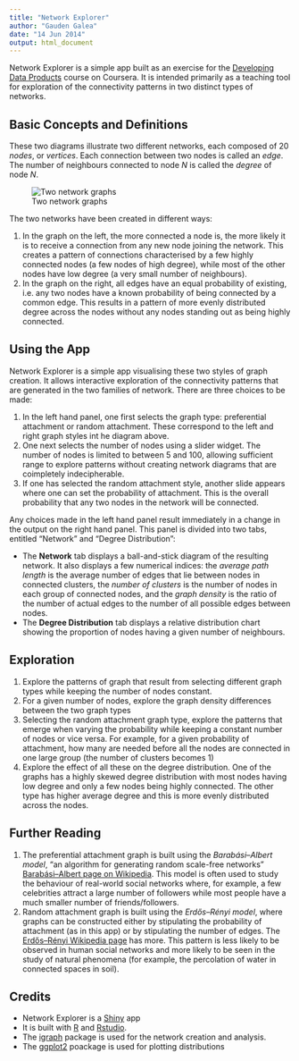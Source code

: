 ```yaml
---
title: "Network Explorer"
author: "Gauden Galea"
date: "14 Jun 2014"
output: html_document
---
```


Network Explorer is a simple app built as an exercise for the [Developing Data Products](https://www.coursera.org/course/devdataprod) course on Coursera. It is intended primarily as a teaching tool for exploration of the connectivity patterns in two distinct types of networks.

## Basic Concepts and Definitions

These two diagrams illustrate two different networks, each composed of 20 _nodes_, or _vertices_. Each connection between two nodes is called an _edge_. The number of neighbours connected to node $N$ is called the _degree_ of node $N$.

![Two network graphs](img/plots.png)

The two networks have been created in different ways:

1. In the graph on the left, the more connected a node is, the more likely it is to receive a connection from any new node joining the network. This creates a pattern of connections characterised by a few highly connected nodes (a few nodes of high degree), while most of the other nodes have low degree (a very small number of neighbours).
2. In the graph on the right, all edges have an equal probability of existing, i.e. any two nodes have a known probability of being connected by a common edge. This results in a pattern of more evenly distributed degree across the nodes without any nodes standing out as being highly connected.

## Using the App

Network Explorer is a simple app visualising these two styles of graph creation. It allows interactive exploration of the connectivity patterns that are generated in the two families of network. There are three choices to be made:

1. In the left hand panel, one first selects the graph type: preferential attachment or random attachment. These correspond to the left and right graph styles int he diagram above.
2. One next selects the number of nodes using a slider widget. The number of nodes is limited to between 5 and 100, allowing sufficient range to explore patterns without creating network diagrams that are coimpletely indecipherable.
3. If one has selected the random attachment style, another slide appears where one can set the probability of attachment. This is the overall probability that any two nodes in the network will be connected.

Any choices made in the left hand panel result immediately in a change in the output on the right hand panel. This panel is divided into two tabs, entitled "Network" and "Degree Distribution":

- The **Network** tab displays a ball-and-stick diagram of the resulting network. It also displays a few numerical indices: the _average path length_ is the average number of edges that lie between nodes in connected clusters, the _number of clusters_ is the number of nodes in each group of connected nodes, and the _graph density_ is the ratio of the number of actual edges to the number of all possible edges between nodes.
- The **Degree Distribution** tab displays a relative distribution chart showing the proportion of nodes having a given number of neighbours.

## Exploration

1. Explore the patterns of graph that result from selecting different graph types while keeping the number of nodes constant.
2. For a given number of nodes, explore the graph density differences between the two graph types
3. Selecting the random attachment graph type, explore the patterns that emerge when varying the probability while keeping a constant number of nodes or vice versa. For example, for a given probability of attachment, how many are needed before all the nodes are connected in one large group (the number of clusters becomes 1)
4. Explore the effect of all these on the degree distribution. One of the graphs has a  highly skewed degree distribution with most nodes having low degree and only a few nodes being highly connected. The other type has higher average degree and this is more evenly distributed across the nodes.

## Further Reading

1. The preferential attachment graph is built using the _Barabási–Albert model_, "an algorithm for generating random scale-free networks" [Barabási–Albert page on Wikipedia](http://en.wikipedia.org/wiki/Barab%C3%A1si%E2%80%93Albert_model). This model is often used to study the behaviour of real-world social networks where, for example, a few celebrities attract a large number of followers while most people have a much smaller number of friends/followers.
2. Random attachment graph is built using the _Erdős–Rényi model_, where graphs can be constructed either by stipulating the probability of attachment (as in this app) or by stipulating the number of edges. The [Erdős–Rényi Wikipedia page](http://en.wikipedia.org/wiki/Erd%C5%91s%E2%80%93R%C3%A9nyi_model) has more. This pattern is less likely to be observed in human social networks and more likely to be seen in the study of natural phenomena (for example, the percolation of water in connected spaces in soil).

## Credits

- Network Explorer is a [Shiny](http://shiny.rstudio.com/) app 
- It is built with [R](http://www.r-project.org/) and  [Rstudio](http://www.rstudio.com/). 
- The [igraph](http://igraph.org/redirect.html) package is used for the network creation and analysis.
- The [ggplot2](http://ggplot2.org/) poackage is used for plotting distributions
